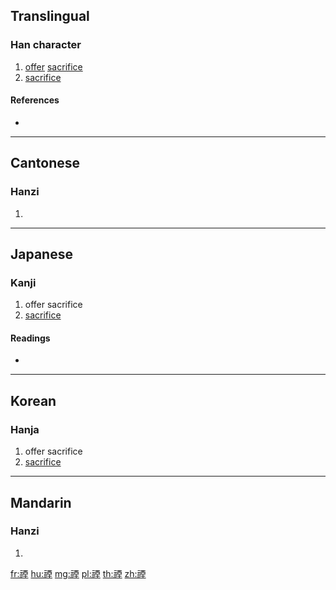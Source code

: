 {{character info/new}}
==Translingual==

===Han character===
{{Han char|rn=113|rad=示|as=09|sn=14|four=31214|canj=IFMWG}}

# [[offer]] [[sacrifice]]
# [[sacrifice]]

====References====
* {{Han ref|kx=0844.240|dkj=24761|dj=1265.150|hdz=42404.040|uh=798B|ud=31115|bh=E2FA|bd=58106}}

----

==Cantonese==

===Hanzi===
{{yue-hanzi|jyut=|y=yan1}}

# {{defn|lang=yue|sort=示09}}

----

==Japanese==

===Kanji===
{{ja-kanji|grade=|rs=示09}}

# offer sacrifice
# [[sacrifice]]

====Readings====
* {{ja-readings|on=[[いん]] (in), [[えん]] (en)|kun=[[まつる]] (matsuru)}}

----

==Korean==

===Hanja===
{{ko-hanja|hangeul=인|eumhun=|rv=in|mr=in|y=in}}

# offer sacrifice
# [[sacrifice]]

----

==Mandarin==

===Hanzi===
{{cmn-hanzi|pin=[[yīn]] ([[yin1]])|wg=yin<sup>1</sup>}}

# {{defn|lang=cmn|sort=示09}}

[[fr:禋]]
[[hu:禋]]
[[mg:禋]]
[[pl:禋]]
[[th:禋]]
[[zh:禋]]
